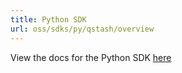 ---
title: Python SDK
url: oss/sdks/py/qstash/overview
---

View the docs for the Python SDK [here](/oss/sdks/py/qstash/overview)